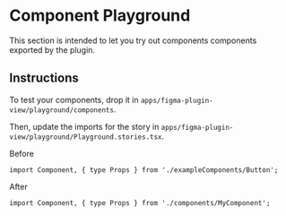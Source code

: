 # Component Playground

This section is intended to let you try out components components exported by the plugin.

## Instructions

To test your components, drop it in `apps/figma-plugin-view/playground/components`.

Then, update the imports for the story in `apps/figma-plugin-view/playground/Playground.stories.tsx`.

Before

```tsx
import Component, { type Props } from './exampleComponents/Button';
```

After

```tsx
import Component, { type Props } from './components/MyComponent';
```
